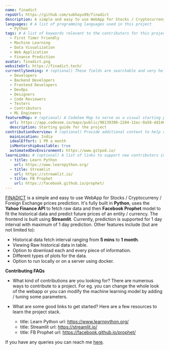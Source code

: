 ```yaml
---
name: finadict
repoUrl: https://github.com/subhayu99/finadict
description: A simple and easy to use WebApp for Stocks / Cryptocurreny / Foreign Exchange prices prediction.
languages: # A list of programming languages used in this project
  - Python
tags: # A list of keywords relevant to the contributors for this project
  - First Timer Friendly
  - Machine Learning
  - Data Visualization
  - Web Application
  - Finance Prediction
avatar: finadict.png
websiteUrl: https://finadict.tech/
currentlySeeking: # (optional) These fields are searchable and very helpful for contributors to match well with your project
  - Developers
  - Backend Developers
  - Frontend Developers
  - DevOps
  - Designers
  - Code Reviewers
  - Testers
  - Contributors
  - ML Engineers
featuredMap: # (optional) A CodeSee Map to serve as a visual starting point for contributors
  url: https://app.codesee.io/maps/public/98139390-2284-11ec-9a58-dd146936e2c1
  description: Starting guide for the project
contributionOverview: # (optional) Provide additional context to help contributors match well with your project
  mainLocation: India
  idealEffort: 1 PR a month
  isMentorshipAvailable: true
  automatedDevEnvironment: https://www.gitpod.io/
learnLinks: # (optional) A list of links to support new contributors in learning about your project and tech stack and culture / community
  - title: Learn Python
    url: https://www.learnpython.org/
  - title: Streamlit
    url: https://streamlit.io/
  - title: FB Prophet
    url: https://facebook.github.io/prophet/
---
```


<!-- Divide your content into sections using our handy shortcodes. Each section is optional -->

<Overview>

[FINADICT](https://finadict.tech/) is a simple and easy to use WebApp for Stocks / Cryptocurreny / Foreign Exchange prices prediction. It's fully built in **Python**, uses the **Yahoo Finance API** to fetch raw data and then **Facebook Prophet** model to fit the historical data and predict future prices of an entity / currency. The frontend is built using **Streamlit**.
Currently, prediction is supported for 1 day interval with maximum of 1 day prediction. Other features include (but are not limited to):
  - Historical data fetch interval ranging from **5 mins** to **1 month**.
  - Viewing Raw historical data in table.
  - Option to download each and every piece of information.
  - Different types of plots for the data.
  - Option to run locally or on a server using docker.

</Overview>

<Contributing>

**Contributing FAQs**

  - What kind of contributions are you looking for?
  There are numerous ways to contribute to a project. For eg. you can change the whole look of the webapp or you can modify the machine learning model by adding / tuning some parameters.

  - What are some good links to get started?
  Here are a few resources to learn the project stack.
    - title: Learn Python
      url: https://www.learnpython.org/
    - title: Streamlit
      url: https://streamlit.io/
    - title: FB Prophet
      url: https://facebook.github.io/prophet/

If you have any queries you can reach me [here](https://subhayu.codes/contact/).
</Contributing>
